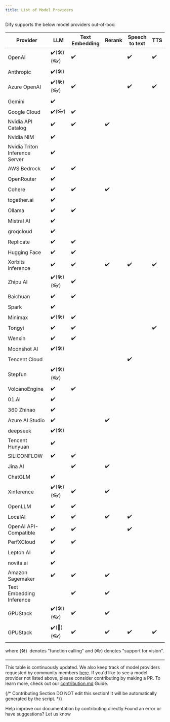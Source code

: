 ```yaml
---
title: List of Model Providers
---
```


Dify supports the below model providers out-of-box:

<table>
  <thead>
    <tr>
      <th>Provider</th>
      <th>LLM</th>
      <th>Text Embedding</th>
      <th>Rerank</th>
      <th>Speech to text</th>
      <th>TTS</th>
    </tr>
  </thead>
  <tbody>
    <tr>
      <td>OpenAI</td>
      <td>✔️(🛠️)(👓)</td>
      <td>✔️</td>
      <td></td>
      <td>✔️</td>
      <td>✔️</td>
    </tr>
    <tr>
      <td>Anthropic</td>
      <td>✔️(🛠️)</td>
      <td></td>
      <td></td>
      <td></td>
      <td></td>
    </tr>
    <tr>
      <td>Azure OpenAI</td>
      <td>✔️(🛠️)(👓)</td>
      <td>✔️</td>
      <td></td>
      <td>✔️</td>
      <td>✔️</td>
    </tr>
    <tr>
      <td>Gemini</td>
      <td>✔️</td>
      <td></td>
      <td></td>
      <td></td>
      <td></td>
    </tr>
    <tr>
      <td>Google Cloud</td>
      <td>✔️(👓)</td>
      <td>✔️</td>
      <td></td>
      <td></td>
      <td></td>
    </tr>
    <tr>
      <td>Nvidia API Catalog</td>
      <td>✔️</td>
      <td>✔️</td>
      <td>✔️</td>
      <td></td>
      <td></td>
    </tr>
    <tr>
      <td>Nvidia NIM</td>
      <td>✔️</td>
      <td></td>
      <td></td>
      <td></td>
      <td></td>
    </tr>
    <tr>
      <td>Nvidia Triton Inference Server</td>
      <td>✔️</td>
      <td></td>
      <td></td>
      <td></td>
      <td></td>
    </tr>
    <tr>
      <td>AWS Bedrock</td>
      <td>✔️</td>
      <td>✔️</td>
      <td></td>
      <td></td>
      <td></td>
    </tr>
    <tr>
      <td>OpenRouter</td>
      <td>✔️</td>
      <td></td>
      <td></td>
      <td></td>
      <td></td>
    </tr>
    <tr>
      <td>Cohere</td>
      <td>✔️</td>
      <td>✔️</td>
      <td>✔️</td>
      <td></td>
      <td></td>
    </tr>
    <tr>
      <td>together.ai</td>
      <td>✔️</td>
      <td></td>
      <td></td>
      <td></td>
      <td></td>
    </tr>
    <tr>
      <td>Ollama</td>
      <td>✔️</td>
      <td>✔️</td>
      <td></td>
      <td></td>
      <td></td>
    </tr>
    <tr>
      <td>Mistral AI</td>
      <td>✔️</td>
      <td></td>
      <td></td>
      <td></td>
      <td></td>
    </tr>
    <tr>
      <td>groqcloud</td>
      <td>✔️</td>
      <td></td>
      <td></td>
      <td></td>
      <td></td>
    </tr>
    <tr>
      <td>Replicate</td>
      <td>✔️</td>
      <td>✔️</td>
      <td></td>
      <td></td>
      <td></td>
    </tr>
    <tr>
      <td>Hugging Face</td>
      <td>✔️</td>
      <td>✔️</td>
      <td></td>
      <td></td>
      <td></td>
    </tr>
    <tr>
      <td>Xorbits inference</td>
      <td>✔️</td>
      <td>✔️</td>
      <td>✔️</td>
      <td>✔️</td>
      <td>✔️</td>
    </tr>
    <tr>
      <td>Zhipu AI</td>
      <td>✔️(🛠️)(👓)</td>
      <td>✔️</td>
      <td></td>
      <td></td>
      <td></td>
    </tr>
    <tr>
      <td>Baichuan</td>
      <td>✔️</td>
      <td>✔️</td>
      <td></td>
      <td></td>
      <td></td>
    </tr>
    <tr>
      <td>Spark</td>
      <td>✔️</td>
      <td></td>
      <td></td>
      <td></td>
      <td></td>
    </tr>
    <tr>
      <td>Minimax</td>
      <td>✔️(🛠️)</td>
      <td>✔️</td>
      <td></td>
      <td></td>
      <td></td>
    </tr>
    <tr>
      <td>Tongyi</td>
      <td>✔️</td>
      <td>✔️</td>
      <td></td>
      <td></td>
      <td>✔️</td>
    </tr>
    <tr>
      <td>Wenxin</td>
      <td>✔️</td>
      <td>✔️</td>
      <td></td>
      <td></td>
      <td></td>
    </tr>
    <tr>
      <td>Moonshot AI</td>
      <td>✔️(🛠️)</td>
      <td></td>
      <td></td>
      <td></td>
      <td></td>
    </tr>
    <tr>
      <td>Tencent Cloud</td>
      <td></td>
      <td></td>
      <td></td>
      <td>✔️</td>
      <td></td>
    </tr>
    <tr>
      <td>Stepfun</td>
      <td>✔️(🛠️)(👓)</td>
      <td></td>
      <td></td>
      <td></td>
      <td></td>
    </tr>
    <tr>
      <td>VolcanoEngine</td>
      <td>✔️</td>
      <td>✔️</td>
      <td></td>
      <td></td>
      <td></td>
    </tr>
    <tr>
      <td>01.AI</td>
      <td>✔️</td>
      <td></td>
      <td></td>
      <td></td>
      <td></td>
    </tr>
    <tr>
      <td>360 Zhinao</td>
      <td>✔️</td>
      <td></td>
      <td></td>
      <td></td>
      <td></td>
    </tr>
    <tr>
      <td>Azure AI Studio</td>
      <td>✔️</td>
      <td></td>
      <td>✔️</td>
      <td></td>
      <td></td>
    </tr>
    <tr>
      <td>deepseek</td>
      <td>✔️(🛠️)</td>
      <td></td>
      <td></td>
      <td></td>
      <td></td>
    </tr>
    <tr>
      <td>Tencent Hunyuan</td>
      <td>✔️</td>
      <td></td>
      <td></td>
      <td></td>
      <td></td>
    </tr>
    <tr>
      <td>SILICONFLOW</td>
      <td>✔️</td>
      <td>✔️</td>
      <td></td>
      <td></td>
      <td></td>
    </tr>
    <tr>
      <td>Jina AI</td>
      <td></td>
      <td>✔️</td>
      <td>✔️</td>
      <td></td>
      <td></td>
    </tr>
    <tr>
      <td>ChatGLM</td>
      <td>✔️</td>
      <td></td>
      <td></td>
      <td></td>
      <td></td>
    </tr>
    <tr>
      <td>Xinference</td>
      <td>✔️(🛠️)(👓)</td>
      <td>✔️</td>
      <td>✔️</td>
      <td></td>
      <td></td>
    </tr>
    <tr>
      <td>OpenLLM</td>
      <td>✔️</td>
      <td>✔️</td>
      <td></td>
      <td></td>
      <td></td>
    </tr>
    <tr>
      <td>LocalAI</td>
      <td>✔️</td>
      <td>✔️</td>
      <td>✔️</td>
      <td>✔️</td>
      <td></td>
    </tr>
    <tr>
      <td>OpenAI API-Compatible</td>
      <td>✔️</td>
      <td>✔️</td>
      <td></td>
      <td>✔️</td>
      <td></td>
    </tr>
    <tr>
      <td>PerfXCloud</td>
      <td>✔️</td>
      <td>✔️</td>
      <td></td>
      <td></td>
      <td></td>
    </tr>
    <tr>
      <td>Lepton AI</td>
      <td>✔️</td>
      <td></td>
      <td></td>
      <td></td>
      <td></td>
    </tr>
    <tr>
      <td>novita.ai</td>
      <td>✔️</td>
      <td></td>
      <td></td>
      <td></td>
      <td></td>
    </tr>
    <tr>
      <td>Amazon Sagemaker</td>
      <td>✔️</td>
      <td>✔️</td>
      <td>✔️</td>
      <td></td>
      <td></td>
    </tr>
    <tr>
      <td>Text Embedding Inference</td>
      <td></td>
      <td>✔️</td>
      <td>✔️</td>
      <td></td>
      <td></td>
    </tr>
    <tr>
      <td>GPUStack</td>
      <td>✔️(🛠️)(👓)</td>
      <td>✔️</td>
      <td>✔️</td>
      <td></td>
      <td></td>
    </tr>
    <tr>
      <td>GPUStack</td>
      <td>✔️(🔧️)(👓)</td>
      <td>✔️</td>
      <td>✔️</td>
      <td>✔️</td>
      <td>✔️</td>
    </tr>
  </tbody>
</table>

where (🛠️) ︎ denotes "function calling" and (👓) denotes "support for vision".

---

This table is continuously updated. We also keep track of model providers requested by community members [here](https://github.com/langgenius/dify/discussions/categories/ideas). If you'd like to see a model provider not listed above, please consider contributing by making a PR. To learn more, check out our [contribution.md](/en/community/contribution) Guide.

{/*
Contributing Section
DO NOT edit this section!
It will be automatically generated by the script.
*/}

<CardGroup cols="2">
    <Card
        title="Edit this page"
        icon="pen-to-square"
        href="https://github.com/langgenius/dify-docs-mintlify/edit/main/en/getting-started/readme/model-providers.mdx"
    >
        Help improve our documentation by contributing directly
    </Card>
    <Card
        title="Report an issue"
        icon="github"
        href="https://github.com/langgenius/dify-docs-mintlify/issues/new?title=Documentation%20Issue%3A%20-provid&body=%23%23%20Issue%20Description%0A%3C%21--%20Please%20briefly%20describe%20the%20issue%20you%20found%20--%3E%0A%0A%23%23%20Page%20Link%0Ahttps%3A%2F%2Fgithub.com%2Flanggenius%2Fdify-docs-mintlify%2Fblob%2Fmain%2Fen/getting-started/readme%2Fmodel-providers.mdx%0A%0A%23%23%20Suggested%20Changes%0A%3C%21--%20If%20you%20have%20specific%20suggestions%20for%20changes%2C%20please%20describe%20them%20here%20--%3E%0A%0A%3C%21--%20Thank%20you%20for%20helping%20improve%20our%20documentation%21%20--%3E"
    >
        Found an error or have suggestions? Let us know
    </Card>
</CardGroup>
